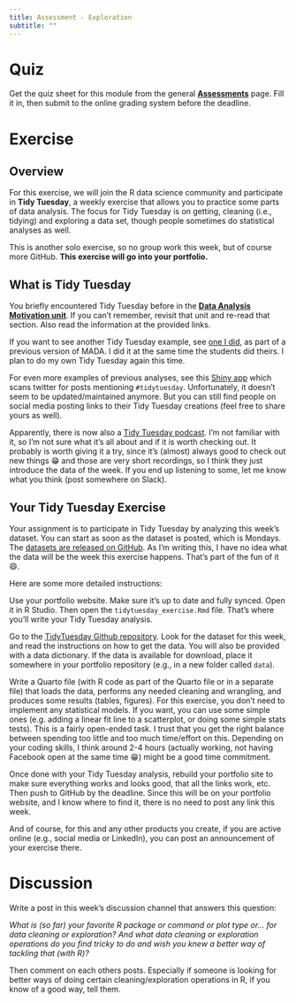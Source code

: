 ```yaml
---
title: Assessment - Exploration
subtitle: ""
---
```


# Quiz

Get the quiz sheet for this module from the general [**Assessments**](../../courseinfo/assessments-overview.qmd) page. Fill it in, then submit to the online grading system before the deadline.

# Exercise

## Overview

For this exercise, we will join the R data science community and participate in **Tidy Tuesday**, a weekly exercise that allows you to practice some parts of data analysis. The focus for Tidy Tuesday is on getting, cleaning (i.e., tidying) and exploring a data set, though people sometimes do statistical analyses as well.

This is another solo exercise, so no group work this week, but of course more GitHub. **This exercise will go into your portfolio.**

## What is Tidy Tuesday

You briefly encountered Tidy Tuesday before in the [**Data Analysis Motivation unit**](../module-data-analysis/data-analysis-motivation.qmd). If you can't remember, revisit that unit and re-read that section. Also read the information at the provided links.

If you want to see another Tidy Tuesday example, see [one I did](https://www.andreashandel.com/posts/2019-10-02-tidy-tuesday-exploration/index.html), as part of a previous version of MADA. I did it at the same time the students did theirs. I plan to do my own Tidy Tuesday again this time.

For even more examples of previous analyses, see this [Shiny app](https://nsgrantham.shinyapps.io/tidytuesdayrocks/) which scans twitter for posts mentioning `#tidytuesday`. Unfortunately, it doesn't seem to be updated/maintained anymore. But you can still find people on social media posting links to their Tidy Tuesday creations (feel free to share yours as well).

::: note
Apparently, there is now also a [Tidy Tuesday podcast](https://www.tidytuesday.com/). I'm not familiar with it, so I'm not sure what it's all about and if it is worth checking out. It probably is worth giving it a try, since it's (almost) always good to check out new things 😁 and those are very short recordings, so I think they just introduce the data of the week. If you end up listening to some, let me know what you think (post somewhere on Slack).
:::

## Your Tidy Tuesday Exercise

Your assignment is to participate in Tidy Tuesday by analyzing this week's dataset. You can start as soon as the dataset is posted, which is Mondays. The [datasets are released on GitHub](https://github.com/rfordatascience/tidytuesday). As I'm writing this, I have no idea what the data will be the week this exercise happens. That's part of the fun of it 😄.

Here are some more detailed instructions:

Use your portfolio website. Make sure it's up to date and fully synced. Open it in R Studio. Then open the `tidytuesday_exercise.Rmd` file. That's where you'll write your Tidy Tuesday analysis.

Go to the [TidyTuesday Github repository](https://github.com/rfordatascience/tidytuesday). Look for the dataset for this week, and read the instructions on how to get the data. You will also be provided with a data dictionary. If the data is available for download, place it somewhere in your portfolio repository (e.g., in a new folder called `data`).

Write a Quarto file (with R code as part of the Quarto file or in a separate file) that loads the data, performs any needed cleaning and wrangling, and produces some results (tables, figures). For this exercise, you don't need to implement any statistical models. If you want, you can use some simple ones (e.g. adding a linear fit line to a scatterplot, or doing some simple stats tests). This is a fairly open-ended task. I trust that you get the right balance between spending too little and too much time/effort on this. Depending on your coding skills, I think around 2-4 hours (actually working, not having Facebook open at the same time 😁) might be a good time commitment.

Once done with your Tidy Tuesday analysis, rebuild your portfolio site to make sure everything works and looks good, that all the links work, etc. Then push to GitHub by the deadline. Since this will be on your portfolio website, and I know where to find it, there is no need to post any link this week.

And of course, for this and any other products you create, if you are active online (e.g., social media or LinkedIn), you can post an announcement of your exercise there.

# Discussion

Write a post in this week's discussion channel that answers this question:

*What is (so far) your favorite R package or command or plot type or... for data cleaning or exploration? And what data cleaning or exploration operations do you find tricky to do and wish you knew a better way of tackling that (with R)?*

Then comment on each others posts. Especially if someone is looking for better ways of doing certain cleaning/exploration operations in R, if you know of a good way, tell them.
